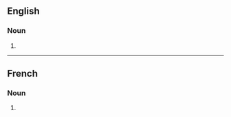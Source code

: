 ==English==

===Noun===
{{head|en|noun form}}

# {{plural of|chocolatier|lang=en}}

----

==French==

===Noun===
{{head|fr|noun plural form|g=m}}

# {{plural of|chocolatier|lang=fr}}